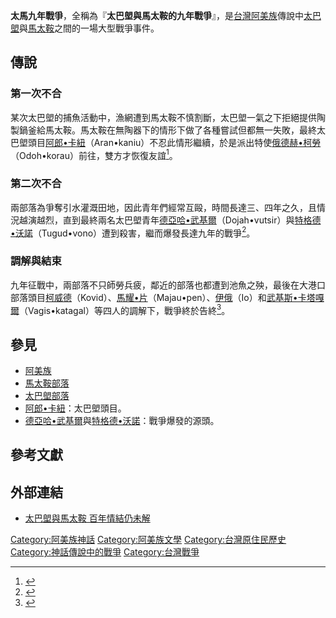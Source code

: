 {{expert|subject=臺灣原住民族}}

{{Infobox Military Conflict
|conflict=太馬九年戰爭
|partof=[[阿美族|阿美族]]傳說中的戰役
|date=不明
|place=[[太巴塱部落|太巴塱部落]]到[[馬太鞍部落|馬太鞍部落]]
|result=[[大港口部落|大港口部落]]的調停下，兩社和談
|combatant1 = [[阿美族|阿美族]]
*[[太巴塱部落|太巴塱部落]]
|combatant2 =[[阿美族|阿美族]]
*[[馬太鞍部落|馬太鞍部落]]
|commander1 =
*頭目
[[阿郎·卡紐|阿郎·卡紐]]
(其餘不明)
|commander2 = 
*不明
|strength1  = 不明，較多
|strength2  =不明，較多
|casualties1 = 損失慘重
|casualties2 = 損失慘重
}}

'''太馬九年戰爭'''，全稱為『'''太巴塱與馬太鞍的九年戰爭'''』，是[[台灣|台灣]][[阿美族|阿美族]]傳說中[[太巴塱部落|太巴塱]]與[[馬太鞍部落|馬太鞍]]之間的一場大型戰爭事件。

== 傳說 ==
=== 第一次不合 ===
某次太巴塱的捕魚活動中，漁網遭到馬太鞍不慎割斷，太巴塱一氣之下拒絕提供陶製鍋釜給馬太鞍。馬太鞍在無陶器下的情形下做了各種嘗試但都無一失敗，最終太巴塱頭目[[阿郎•卡紐|阿郎•卡紐]]（Aran•kaniu）不忍此情形繼續，於是派出特使[[俄德赫•柯勞|俄德赫•柯勞]]（Odoh•korau）前往，雙方才恢復友誼<ref name="臺灣原住民族口傳文學選集">{{cite web|author=[[林道生|林道生]] |title=臺灣原住民族口傳文學選集 |url=https://catalog.digitalarchives.tw/item/00/0e/fb/3f.html |publisher= |work=[[花蓮縣立文化中心|花蓮縣立文化中心]] |accessdate=1996-06 }}</ref>。

=== 第二次不合 ===
兩部落為爭奪引水灌溉田地，因此青年們經常互毆，時間長達三、四年之久，且情況越演越烈，直到最終兩名太巴塱青年[[德亞哈•武基爾|德亞哈•武基爾]]（Dojah•vutsir）與[[特格德•沃諾|特格德•沃諾]]（Tugud•vono）遭到殺害，繼而爆發長達九年的戰爭<ref name="兩個部落傳頌一則太馬故事">{{cite web|author=[[李建果|李建果]] |title=兩個部落傳頌一則太馬故事 |url= |publisher= |work= |accessdate= }}</ref>。

=== 調解與結束 ===
九年征戰中，兩部落不只師勞兵疲，鄰近的部落也都遭到池魚之殃，最後在大港口部落頭目[[柯威德|柯威德]]（Kovid）、[[馬耀•片|馬耀•片]]（Majau•pen）、[[伊俄|伊俄]]（Io）和[[武基斯•卡塔嘎爾|武基斯•卡塔嘎爾]]（Vagis•katagal）等四人的調解下，戰爭終於告終<ref name="臺灣山胞各族傳統神話故事與傳說文獻編纂研究">{{cite web|author=[[伊建中|伊建中]] |title=臺灣山胞各族傳統神話故事與傳說文獻編纂研究 |url=https://aborigine.moc.gov.tw/home/zh-tw/folk%20 |publisher=人類學系 |work=[[國立臺灣大學|國立臺灣大學]] |accessdate=1994 }}</ref>。

==參見==
*[[阿美族|阿美族]]
*[[馬太鞍部落|馬太鞍部落]]
*[[太巴塱部落|太巴塱部落]]
*[[阿郎•卡紐|阿郎•卡紐]]：太巴塱頭目。
*[[德亞哈•武基爾|德亞哈•武基爾]]與[[特格德•沃諾|特格德•沃諾]]：戰爭爆發的源頭。

== 參考文獻 ==
{{reflist}}

== 外部連結 ==
*[http://www.ksnews.com.tw/index.php/news/contents_page/0000923503 太巴塱與馬太鞍 百年情結仍未解]





[[Category:阿美族神話|Category:阿美族神話]]
[[Category:阿美族文學|Category:阿美族文學]]
[[Category:台灣原住民歷史|Category:台灣原住民歷史]]
[[Category:神話傳說中的戰爭|Category:神話傳說中的戰爭]]
[[Category:台灣戰爭|Category:台灣戰爭]]